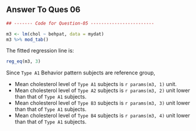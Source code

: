 ## Answer To Ques 06

```r

## ------- Code for Question-05 ------------------------

m3 <- lm(chol ~ behpat, data = mydat)
m3 %>% mod_tab()

```

The fitted regression line is:
```r
reg_eq(m3, 3)
```

\underline{\texttt{Interpretation of regression coefficients:}}

Since `Type A1` Behavior pattern subjects are reference group,

* Mean cholesterol level of `Type A1` subjects is `r params(m3, 1)` unit.
* Mean cholesterol level of `Type A2` subjects is `r params(m3, 2)` unit         lower than that of `Type A1` subjects.
* Mean cholesterol level of `Type B3` subjects is `r params(m3, 3)` unit         lower than that of `Type A1` subjects.
* Mean cholesterol level of `Type B4` subjects is `r params(m3, 4)` unit         lower than that of `Type A1` subjects.


